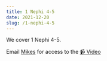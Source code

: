 ```yaml
---
title: 1 Nephi 4-5
date: 2021-12-20
slug: /1-nephi-4-5
---
```


We cover 1 Nephi 4-5.

Email [Mikes](mailto:models.prelims-0d@icloud.com) for access to the [📹 Video](https://www.youtube.com/watch?v=3v1MUltwSFM)
